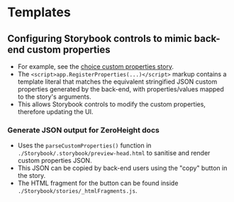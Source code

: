 
<Meta title="Templates" />

# Templates

## Configuring Storybook controls to mimic back-end custom properties
- For example, see the [choice custom properties story](/story/templates-choices-t-choice--choice-custom-properties).
- The `<script>app.RegisterProperties(...)</script>` markup contains a template literal that matches the equivalent stringified JSON custom properties generated by the back-end, with properties/values mapped to the story's arguments.
- This allows Storybook controls to modify the custom properties, therefore updating the UI.

### Generate JSON output for ZeroHeight docs
- Uses the `parseCustomProperties()` function in `./Storybook/.storybook/preview-head.html` to sanitise and render custom properties JSON.
- This JSON can be copied by back-end users using the "copy" button in the story.
- The HTML fragment for the button can be found inside `./Storybook/stories/_htmlFragments.js`.
